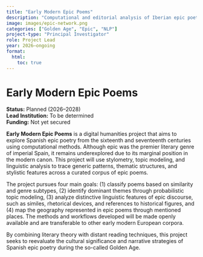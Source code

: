 ```yaml
---
title: "Early Modern Epic Poems"
description: "Computational and editorial analysis of Iberian epic poetry (2025–ongoing)."
image: images/epic-network.png
categories: ["Golden Age", "Epic", "NLP"]
project-type: "Principal Investigator"
role: Project Lead
year: 2026–ongoing
format:
  html:
    toc: true
---
```


# Early Modern Epic Poems

**Status:** Planned (2026–2028)  
**Lead Institution:** To be determined  
**Funding:** Not yet secured

**Early Modern Epic Poems** is a digital humanities project that aims to explore Spanish epic poetry from the sixteenth and seventeenth centuries using computational methods. Although epic was the premier literary genre of imperial Spain, it remains underexplored due to its marginal position in the modern canon. This project will use stylometry, topic modeling, and linguistic analysis to trace generic patterns, thematic structures, and stylistic features across a curated corpus of epic poems.

The project pursues four main goals: (1) classify poems based on similarity and genre subtypes, (2) identify dominant themes through probabilistic topic modeling, (3) analyze distinctive linguistic features of epic discourse, such as similes, rhetorical devices, and references to historical figures, and (4) map the geography represented in epic poems through mentioned places. The methods and workflows developed will be made openly available and are transferable to other early modern European corpora.

By combining literary theory with distant reading techniques, this project seeks to reevaluate the cultural significance and narrative strategies of Spanish epic poetry during the so-called Golden Age.

